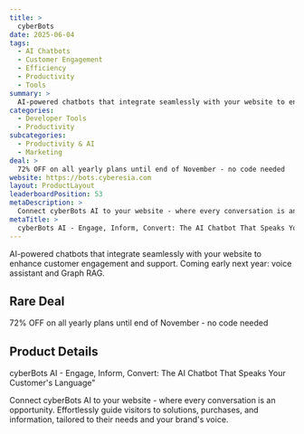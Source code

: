 ```yaml
---
title: >
  cyberBots
date: 2025-06-04
tags:
  - AI Chatbots
  - Customer Engagement
  - Efficiency
  - Productivity
  - Tools
summary: >
  AI-powered chatbots that integrate seamlessly with your website to enhance customer engagement and support. Coming early next year: voice assistant and Graph RAG.
categories:
  - Developer Tools
  - Productivity
subcategories:
  - Productivity & AI
  - Marketing
deal: >
  72% OFF on all yearly plans until end of November - no code needed
website: https://bots.cyberesia.com
layout: ProductLayout
leaderboardPosition: 53
metaDescription: >
  Connect cyberBots AI to your website - where every conversation is an opportunity. Effortlessly guide visitors to solutions, purchases, and information, tailored to their needs and your brand's voice.
metaTitle: >
  cyberBots AI - Engage, Inform, Convert: The AI Chatbot That Speaks Your Customer's Language"
---
```

AI-powered chatbots that integrate seamlessly with your website to enhance customer engagement and support. Coming early next year: voice assistant and Graph RAG.

## Rare Deal

72% OFF on all yearly plans until end of November - no code needed

## Product Details

cyberBots AI - Engage, Inform, Convert: The AI Chatbot That Speaks Your Customer's Language"

Connect cyberBots AI to your website - where every conversation is an opportunity. Effortlessly guide visitors to solutions, purchases, and information, tailored to their needs and your brand's voice.
